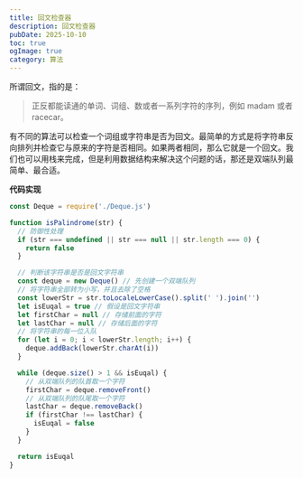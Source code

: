 ```yaml
---
title: 回文检查器
description: 回文检查器
pubDate: 2025-10-10
toc: true
ogImage: true
category: 算法
---
```


所谓回文，指的是：

> 正反都能读通的单词、词组、数或者一系列字符的序列，例如 madam 或者 racecar。

有不同的算法可以检查一个词组或字符串是否为回文。最简单的方式是将字符串反向排列并检查它与原来的字符是否相同。如果两者相同，那么它就是一个回文。我们也可以用栈来完成，但是利用数据结构来解决这个问题的话，那还是双端队列最简单、最合适。

**代码实现**

```js
const Deque = require('./Deque.js')

function isPalindrome(str) {
  // 防御性处理
  if (str === undefined || str === null || str.length === 0) {
    return false
  }

  // 判断该字符串是否是回文字符串
  const deque = new Deque() // 先创建一个双端队列
  // 将字符串全部转为小写，并且去除了空格
  const lowerStr = str.toLocaleLowerCase().split(' ').join('')
  let isEuqal = true // 假设是回文字符串
  let firstChar = null // 存储前面的字符
  let lastChar = null // 存储后面的字符
  // 将字符串的每一位入队
  for (let i = 0; i < lowerStr.length; i++) {
    deque.addBack(lowerStr.charAt(i))
  }

  while (deque.size() > 1 && isEuqal) {
    // 从双端队列的队首取一个字符
    firstChar = deque.removeFront()
    // 从双端队列的队尾取一个字符
    lastChar = deque.removeBack()
    if (firstChar !== lastChar) {
      isEuqal = false
    }
  }

  return isEuqal
}
```
